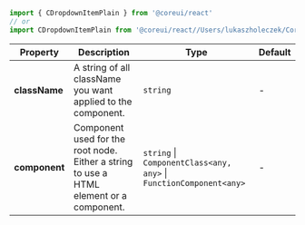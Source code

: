 
```jsx
import { CDropdownItemPlain } from '@coreui/react'
// or
import CDropdownItemPlain from '@coreui/react//Users/lukaszholeczek/CoreUI/@coreui/react/packages/coreui-react/src/components/dropdown/CDropdownItemPlain'
```

| Property | Description | Type | Default |
| --- | --- | --- | --- |
| **className** | A string of all className you want applied to the component. | `string` | - |
| **component** | Component used for the root node. Either a string to use a HTML element or a component. | `string` \| `ComponentClass<any, any>` \| `FunctionComponent<any>` | - |
